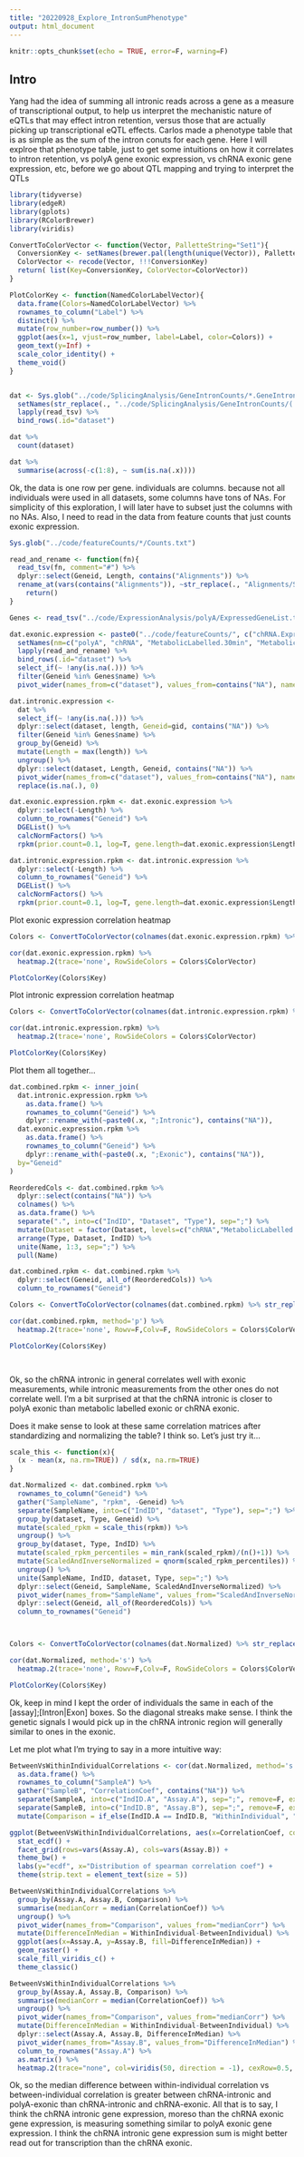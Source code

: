 ```yaml
---
title: "20220928_Explore_IntronSumPhenotype"
output: html_document
---
```


```r
knitr::opts_chunk$set(echo = TRUE, error=F, warning=F)
```

## Intro

Yang had the idea of summing all intronic reads across a gene as a measure of transcriptional output, to help us interpret the mechanistic nature of eQTLs that may effect intron retention, versus those that are actually picking up transcriptional eQTL effects. Carlos made a phenotype table that is as simple as the sum of the intron conuts for each gene. Here I will explroe that phenotype table, just to get some intuitions on how it correlates to intron retention, vs polyA gene exonic expression, vs chRNA exonic gene expression, etc, before we go about QTL mapping and trying to interpret the QTLs

```r
library(tidyverse)
library(edgeR)
library(gplots)
library(RColorBrewer)
library(viridis)

ConvertToColorVector <- function(Vector, PalletteString="Set1"){
  ConversionKey <- setNames(brewer.pal(length(unique(Vector)), PalletteString), unique(Vector))[1:length(unique(Vector))]
  ColorVector <- recode(Vector, !!!ConversionKey)
  return( list(Key=ConversionKey, ColorVector=ColorVector))
}

PlotColorKey <- function(NamedColorLabelVector){
  data.frame(Colors=NamedColorLabelVector) %>%
  rownames_to_column("Label") %>%
  distinct() %>%
  mutate(row_number=row_number()) %>%
  ggplot(aes(x=1, vjust=row_number, label=Label, color=Colors)) +
  geom_text(y=Inf) +
  scale_color_identity() +
  theme_void()
}


dat <- Sys.glob("../code/SplicingAnalysis/GeneIntronCounts/*.GeneIntronCounts.bed.gz") %>%
  setNames(str_replace(., "../code/SplicingAnalysis/GeneIntronCounts/(.+?).GeneIntronCounts.bed.gz", "\\1")) %>%
  lapply(read_tsv) %>%
  bind_rows(.id="dataset")
```

```r
dat %>%
  count(dataset)

dat %>%
  summarise(across(-c(1:8), ~ sum(is.na(.x))))


```

Ok, the data is one row per gene. individuals are columns. because not all individuals were used in all datasets, some columns have tons of NAs. For simplicity of this exploration, I will later have to subset just the columns with no NAs. Also, I need to read in the data from feature counts that just counts exonic expression.

```r


Sys.glob("../code/featureCounts/*/Counts.txt")

read_and_rename <- function(fn){
  read_tsv(fn, comment="#") %>%
  dplyr::select(Geneid, Length, contains("Alignments")) %>%
  rename_at(vars(contains("Alignments")), ~str_replace(., "Alignments/STAR_Align/.+?/(.+?)/1/Filtered.bam", "\\1")) %>%
    return()
}

Genes <- read_tsv("../code/ExpressionAnalysis/polyA/ExpressedGeneList.txt", col_names=c("chrom", "start","stop", "name", "score","strand"))

dat.exonic.expression <- paste0("../code/featureCounts/", c("chRNA.Expression", "Expression.Splicing", "MetabolicLabelled.30min", "MetabolicLabelled.60min"), "/Counts.txt") %>%
  setNames(nm=c("polyA", "chRNA", "MetabolicLabelled.30min", "MetabolicLabelled.60min")) %>%
  lapply(read_and_rename) %>%
  bind_rows(.id="dataset") %>%
  select_if(~ !any(is.na(.))) %>%
  filter(Geneid %in% Genes$name) %>%
  pivot_wider(names_from=c("dataset"), values_from=contains("NA"), names_sep=";")

dat.intronic.expression <- 
  dat %>%
  select_if(~ !any(is.na(.))) %>%
  dplyr::select(dataset, length, Geneid=gid, contains("NA")) %>%
  filter(Geneid %in% Genes$name) %>%
  group_by(Geneid) %>%
  mutate(Length = max(length)) %>%
  ungroup() %>%
  dplyr::select(dataset, Length, Geneid, contains("NA")) %>%
  pivot_wider(names_from=c("dataset"), values_from=contains("NA"), names_sep=";") %>%
  replace(is.na(.), 0)

dat.exonic.expression.rpkm <- dat.exonic.expression %>%
  dplyr::select(-Length) %>%
  column_to_rownames("Geneid") %>%
  DGEList() %>%
  calcNormFactors() %>%
  rpkm(prior.count=0.1, log=T, gene.length=dat.exonic.expression$Length)

dat.intronic.expression.rpkm <- dat.intronic.expression %>%
  dplyr::select(-Length) %>%
  column_to_rownames("Geneid") %>%
  DGEList() %>%
  calcNormFactors() %>%
  rpkm(prior.count=0.1, log=T, gene.length=dat.exonic.expression$Length)

```

Plot exonic expression correlation heatmap

```r
Colors <- ConvertToColorVector(colnames(dat.exonic.expression.rpkm) %>% str_replace(".+?;(.+?)", "\\1"))

cor(dat.exonic.expression.rpkm) %>%
  heatmap.2(trace='none', RowSideColors = Colors$ColorVector)

PlotColorKey(Colors$Key)
```

Plot intronic expression correlation heatmap

```r
Colors <- ConvertToColorVector(colnames(dat.intronic.expression.rpkm) %>% str_replace(".+?;(.+?)", "\\1"))

cor(dat.intronic.expression.rpkm) %>%
  heatmap.2(trace='none', RowSideColors = Colors$ColorVector)

PlotColorKey(Colors$Key)

```

Plot them all together...

```r

dat.combined.rpkm <- inner_join(
  dat.intronic.expression.rpkm %>%
    as.data.frame() %>%
    rownames_to_column("Geneid") %>%
    dplyr::rename_with(~paste0(.x, ";Intronic"), contains("NA")),
  dat.exonic.expression.rpkm %>%
    as.data.frame() %>%
    rownames_to_column("Geneid") %>%
    dplyr::rename_with(~paste0(.x, ";Exonic"), contains("NA")),
  by="Geneid"
)

ReorderedCols <- dat.combined.rpkm %>%
  dplyr::select(contains("NA")) %>%
  colnames() %>%
  as.data.frame() %>%
  separate(".", into=c("IndID", "Dataset", "Type"), sep=";") %>%
  mutate(Dataset = factor(Dataset, levels=c("chRNA","MetabolicLabelled.30min", "MetabolicLabelled.60min", "polyA"))) %>%
  arrange(Type, Dataset, IndID) %>%
  unite(Name, 1:3, sep=";") %>%
  pull(Name)

dat.combined.rpkm <- dat.combined.rpkm %>%
  dplyr::select(Geneid, all_of(ReorderedCols)) %>%
  column_to_rownames("Geneid")

Colors <- ConvertToColorVector(colnames(dat.combined.rpkm) %>% str_replace(".+?;(.+?);(.+?)", "\\1;\\2"))

cor(dat.combined.rpkm, method='p') %>%
  heatmap.2(trace='none', Rowv=F,Colv=F, RowSideColors = Colors$ColorVector, ColSideColors = Colors$ColorVector)

PlotColorKey(Colors$Key)




```

Ok, so the chRNA intronic in general correlates well with exonic measurements, while intronic measurements from the other ones do not correlate well. I'm a bit surprised at that the chRNA intronic is closer to polyA exonic than metabolic labelled exonic or chRNA exonic.

Does it make sense to look at these same correlation matrices after standardizing and normalizing the table? I think so. Let's just try it...

```r
scale_this <- function(x){
  (x - mean(x, na.rm=TRUE)) / sd(x, na.rm=TRUE)
}

dat.Normalized <- dat.combined.rpkm %>%
  rownames_to_column("Geneid") %>%
  gather("SampleName", "rpkm", -Geneid) %>%
  separate(SampleName, into=c("IndID", "dataset", "Type"), sep=";") %>%
  group_by(dataset, Type, Geneid) %>%
  mutate(scaled_rpkm = scale_this(rpkm)) %>%
  ungroup() %>%
  group_by(dataset, Type, IndID) %>%
  mutate(scaled_rpkm_percentiles = min_rank(scaled_rpkm)/(n()+1)) %>%
  mutate(ScaledAndInverseNormalized = qnorm(scaled_rpkm_percentiles)) %>%
  ungroup() %>%
  unite(SampleName, IndID, dataset, Type, sep=";") %>%
  dplyr::select(Geneid, SampleName, ScaledAndInverseNormalized) %>%
  pivot_wider(names_from="SampleName", values_from="ScaledAndInverseNormalized") %>%
  dplyr::select(Geneid, all_of(ReorderedCols)) %>%
  column_to_rownames("Geneid")



Colors <- ConvertToColorVector(colnames(dat.Normalized) %>% str_replace(".+?;(.+?);(.+?)", "\\1;\\2"))

cor(dat.Normalized, method='s') %>%
  heatmap.2(trace='none', Rowv=F,Colv=F, RowSideColors = Colors$ColorVector, ColSideColors = Colors$ColorVector)

PlotColorKey(Colors$Key)

```

Ok, keep in mind I kept the order of individuals the same in each of the [assay];[Intron|Exon] boxes. So the diagonal streaks make sense. I think the genetic signals I would pick up in the chRNA intronic region will generally similar to ones in the exonic.

Let me plot what I'm trying to say in a more intuitive way:

```r

BetweenVsWithinIndividualCorrelations <- cor(dat.Normalized, method='s') %>%
  as.data.frame() %>%
  rownames_to_column("SampleA") %>%
  gather("SampleB", "CorrelationCoef", contains("NA")) %>%
  separate(SampleA, into=c("IndID.A", "Assay.A"), sep=";", remove=F, extra="merge") %>%
  separate(SampleB, into=c("IndID.B", "Assay.B"), sep=";", remove=F, extra="merge") %>%
  mutate(Comparison = if_else(IndID.A == IndID.B, "WithinIndividual", "BetweenIndividual"))

ggplot(BetweenVsWithinIndividualCorrelations, aes(x=CorrelationCoef, color=Comparison)) +
  stat_ecdf() +
  facet_grid(rows=vars(Assay.A), cols=vars(Assay.B)) +
  theme_bw() +
  labs(y="ecdf", x="Distribution of spearman correlation coef") +
  theme(strip.text = element_text(size = 5))

BetweenVsWithinIndividualCorrelations %>%
  group_by(Assay.A, Assay.B, Comparison) %>%
  summarise(medianCorr = median(CorrelationCoef)) %>%
  ungroup() %>%
  pivot_wider(names_from="Comparison", values_from="medianCorr") %>%
  mutate(DifferenceInMedian = WithinIndividual-BetweenIndividual) %>%
  ggplot(aes(x=Assay.A, y=Assay.B, fill=DifferenceInMedian)) +
  geom_raster() +
  scale_fill_viridis_c() +
  theme_classic()

BetweenVsWithinIndividualCorrelations %>%
  group_by(Assay.A, Assay.B, Comparison) %>%
  summarise(medianCorr = median(CorrelationCoef)) %>%
  ungroup() %>%
  pivot_wider(names_from="Comparison", values_from="medianCorr") %>%
  mutate(DifferenceInMedian = WithinIndividual-BetweenIndividual) %>%
  dplyr::select(Assay.A, Assay.B, DifferenceInMedian) %>%
  pivot_wider(names_from="Assay.B", values_from="DifferenceInMedian") %>%
  column_to_rownames("Assay.A") %>%
  as.matrix() %>%
  heatmap.2(trace="none", col=viridis(50, direction = -1), cexRow=0.5, cexCol=0.5)
```

Ok, so the median difference between within-individual correlation vs between-individual correlation is greater between chRNA-intronic and polyA-exonic than chRNA-intronic and chRNA-exonic. All that is to say, I think the chRNA intronic gene expression, moreso than the chRNA exonic gene expression, is measuring something similar to polyA exonic gene expression. I think the chRNA intronic gene expression sum is might better read out for transcription than the chRNA exonic.
